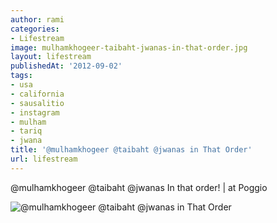 ```yaml
---
author: rami
categories:
- Lifestream
image: mulhamkhogeer-taibaht-jwanas-in-that-order.jpg
layout: lifestream
publishedAt: '2012-09-02'
tags:
- usa
- california
- sausalitio
- instagram
- mulham
- tariq
- jwana
title: '@mulhamkhogeer @taibaht @jwanas in That Order'
url: lifestream
---
```


@mulhamkhogeer @taibaht @jwanas In that order! | at Poggio

![@mulhamkhogeer @taibaht @jwanas in That Order](/assets/images/content/lifestream/mulhamkhogeer-taibaht-jwanas-in-that-order.jpg)